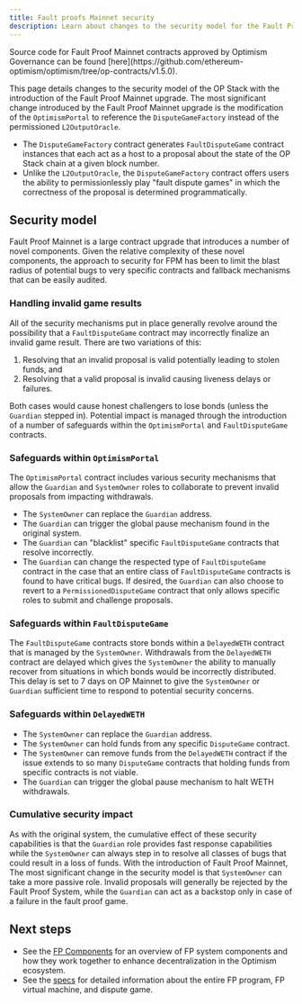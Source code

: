 ```yaml
---
title: Fault proofs Mainnet security
description: Learn about changes to the security model for the Fault Proofs Mainnet System.
---
```


<Info>
  Source code for Fault Proof Mainnet contracts approved by Optimism Governance can be found [here](https://github.com/ethereum-optimism/optimism/tree/op-contracts/v1.5.0).
</Info>

This page details changes to the security model of the OP Stack with the introduction of the Fault Proof Mainnet upgrade.
The most significant change introduced by the Fault Proof Mainnet upgrade is the modification of the `OptimismPortal` to reference the `DisputeGameFactory` instead of the permissioned `L2OutputOracle`.
*   The `DisputeGameFactory` contract generates `FaultDisputeGame` contract instances that each act as a host to a proposal about the state of the OP Stack chain at a given block number.
*   Unlike the `L2OutputOracle`, the `DisputeGameFactory` contract offers users the ability to permissionlessly play "fault dispute games" in which the correctness of the proposal is determined programmatically.

## Security model

Fault Proof Mainnet is a large contract upgrade that introduces a number of novel components.
Given the relative complexity of these novel components, the approach to security for FPM has been to limit the blast radius of potential bugs to very specific contracts and fallback mechanisms that can be easily audited.

### Handling invalid game results

All of the security mechanisms put in place generally revolve around the possibility that a `FaultDisputeGame` contract may incorrectly finalize an invalid game result.
There are two variations of this:

1.  Resolving that an invalid proposal is valid potentially leading to stolen funds, and 
2.  Resolving that a valid proposal is invalid causing liveness delays or failures.

Both cases would cause honest challengers to lose bonds (unless the `Guardian` stepped in). Potential impact is managed through the introduction of a number of safeguards within the `OptimismPortal` and `FaultDisputeGame` contracts.

### Safeguards within `OptimismPortal`

The `OptimismPortal` contract includes various security mechanisms that allow the `Guardian` and `SystemOwner` roles to collaborate to prevent invalid proposals from impacting withdrawals.

*   The `SystemOwner` can replace the `Guardian` address.
*   The `Guardian` can trigger the global pause mechanism found in the original system.
*   The `Guardian` can "blacklist" specific `FaultDisputeGame` contracts that resolve incorrectly.
*   The `Guardian` can change the respected type of `FaultDisputeGame` contract in the case that an entire class of `FaultDisputeGame` contracts is found to have critical bugs. If desired, the `Guardian` can also choose to revert to a `PermissionedDisputeGame` contract that only allows specific roles to submit and challenge proposals.

### Safeguards within `FaultDisputeGame`

The `FaultDisputeGame` contracts store bonds within a `DelayedWETH` contract that is managed by the `SystemOwner`. Withdrawals from the `DelayedWETH` contract are delayed which gives the `SystemOwner` the ability to manually recover from situations in which bonds would be incorrectly distributed. This delay is set to 7 days on OP Mainnet to give the `SystemOwner` or `Guardian` sufficient time to respond to potential security concerns.

### Safeguards within `DelayedWETH`

*   The `SystemOwner` can replace the `Guardian` address.
*   The `SystemOwner` can hold funds from any specific `DisputeGame` contract.
*   The `SystemOwner` can remove funds from the `DelayedWETH` contract if the issue extends to so many `DisputeGame` contracts that holding funds from specific contracts is not viable.
*   The `Guardian` can trigger the global pause mechanism to halt WETH withdrawals.

### Cumulative security impact

As with the original system, the cumulative effect of these security capabilities is that the `Guardian` role provides fast response capabilities while the `SystemOwner` can always step in to resolve all classes of bugs that could result in a loss of funds.
With the introduction of Fault Proof Mainnet, The most significant change in the security model is that `SystemOwner` can take a more passive role. Invalid proposals will generally be rejected by the Fault Proof System, while the `Guardian` can act as a backstop only in case of a failure in the fault proof game.

## Next steps

*   See the [FP Components](fp-components) for an overview of FP system components and how they work together to enhance decentralization in the Optimism ecosystem.
*   See the [specs](https://specs.optimism.io/fault-proof/index.html?utm_source=op-docs&utm_medium=docs) for detailed information about the entire FP program, FP virtual machine, and dispute game.
